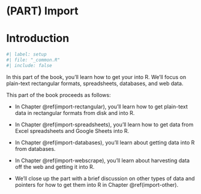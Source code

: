 # (PART) Import {.unnumbered}

# Introduction {#import-intro .unnumbered}

```r
#| label: setup
#| file: "_common.R"
#| include: false
```

In this part of the book, you'll learn how to get your into R.
We'll focus on plain-text rectangular formats, spreadsheets, databases, and web data.

<!--# TO DO: Decide if a diagram is needed, see wrangle-intro for reference. -->

This part of the book proceeds as follows:

-   In Chapter \@ref(import-rectangular), you'll learn how to get plain-text data in rectangular formats from disk and into R.

-   In Chapter \@ref(import-spreadsheets), you'll learn how to get data from Excel spreadsheets and Google Sheets into R.

-   In Chapter \@ref(import-databases), you'll learn about getting data into R from databases.
    <!--# TO DO: List which types of databases. -->

-   In Chapter \@ref(import-webscrape), you'll learn about harvesting data off the web and getting it into R.

-   We'll close up the part with a brief discussion on other types of data and pointers for how to get them into R in Chapter \@ref(import-other).
